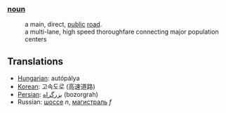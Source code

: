 ===[[noun]]===
:a main, direct, [[public]] [[road]].
:a multi-lane, high speed thoroughfare connecting major population centers

==Translations==

*[[Hungarian]]: autópálya
*[[Korean]]: 고속도로 (高速道路)
*[[Persian]]: [[بزرگراه]] (bozorgrah)
*Russian: [[шоссе]] ''n'', [[магистраль]] ''f''